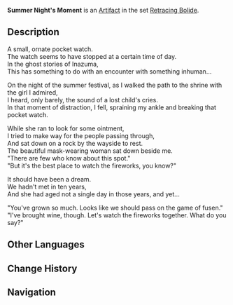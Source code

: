 {{Artifact Infobox
|image = Item Summer Night's Moment.png
|set   = Retracing Bolide
|piece = Sands of Eon
}}
{{Description|A pocketwatch that has stopped at a certain point in time.}}
'''Summer Night's Moment''' is an [[Artifact]] in the set [[Retracing Bolide]].

==Description==
A small, ornate pocket watch.<br />The watch seems to have stopped at a certain time of day.<br />In the ghost stories of Inazuma,<br />This has something to do with an encounter with something inhuman...

On the night of the summer festival, as I walked the path to the shrine with the girl I admired,<br />I heard, only barely, the sound of a lost child's cries.<br />In that moment of distraction, I fell, spraining my ankle and breaking that pocket watch.

While she ran to look for some ointment,<br />I tried to make way for the people passing through,<br />And sat down on a rock by the wayside to rest.<br />The beautiful mask-wearing woman sat down beside me.<br />"There are few who know about this spot."<br />"But it's the best place to watch the fireworks, you know?"

It should have been a dream.<br />We hadn't met in ten years,<br />And she had aged not a single day in those years, and yet...

"You've grown so much. Looks like we should pass on the game of fusen."<br />"I've brought wine, though. Let's watch the fireworks together. What do you say?"

==Other Languages==
{{Other Languages
|en      = Summer Night's Moment
|zhs     = 夏祭之刻
|zhs_rm  = Xiàjì zhī Kè
|zht     = 夏祭之刻
|zht_rm  = Xiàjì zhī Kè
|zh_tl   = Summer Festival's Moment
|ja      = 夏祭りの刻
|ja_rm   = Natsumatsuri no Koku
|ja_tl   = Summer Festival's Moment
|ko      = 여름 축제의 시계
|ko_rm   = 
|ko_tl   = 
|es      = Reloj de la Noche de Verano
|es_tl   = Summer Night's Watch
|fr      = Temps de la nuit d'été
|fr_tl   = Time of the Summer Night
|ru      = Час равноденствия
|ru_tl   = 
|th      = Summer Night's Moment
|vi      = Đồng Hồ Lễ Tế Mùa Hè
|vi_tl   = 
|de      = Sommerfestuhr
|de_tl   = Summer Festival Clock
|id      = Summer Night's Moment
|pt      = Momento do Festival de Verão
|pt_tl   = 
}}

==Change History==
{{Change History|1.0}}

==Navigation==
{{Artifact Set Navbox|Retracing Bolide}}